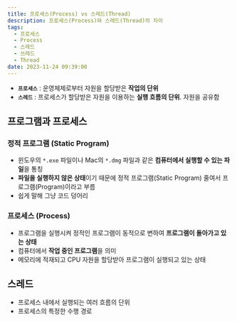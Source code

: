 ```yaml
---
title: 프로세스(Process) vs 스레드(Thread)
description: 프로세스(Process)와 스레드(Thread)의 차이
tags:
  - 프로세스
  - Process
  - 스레드
  - 쓰레드
  - Thread
date: 2023-11-24 09:39:00
---
```


- **`프로세스`** : 운영체제로부터 자원을 할당받은 **작업의 단위**
- **`스레드`** : 프로세스가 할당받은 자원을 이용하는 **실행 흐름의 단위**. 자원을 공유함

## 프로그램과 프로세스

### 정적 프로그램 (Static Program)

- 윈도우의 `*.exe` 파일이나 Mac의 `*.dmg` 파일과 같은 **컴퓨터에서 실행할 수 있는 파일**을 통칭
- **파일을 실행하지 않은 상태**이기 때문에 정적 프로그램(Static Program) 줄여서 프로그램(Program)이라고 부름
- 쉽게 말해 그냥 코드 덩어리

### 프로세스 (Process)

- 프로그램을 실행시켜 정적인 프로그램이 동적으로 변하여 **프로그램이 돌아가고 있는 상태**
- 컴퓨터에서 **작업 중인 프로그램**을 의미
- 메모리에 적재되고 CPU 자원을 할당받아 프로그램이 실행되고 있는 상태

## 스레드

- 프로세스 내에서 실행되는 여러 흐름의 단위
- 프로세스의 특정한 수행 경로
